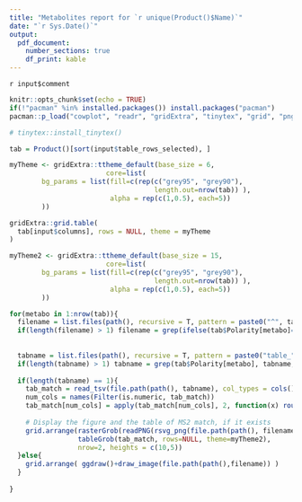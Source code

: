 ```yaml
---
title: "Metabolites report for `r unique(Product()$Name)`"
date: "`r Sys.Date()`"
output: 
  pdf_document:
    number_sections: true
    df_print: kable 
---
```


`r input$comment`

```r
knitr::opts_chunk$set(echo = TRUE)
if(!"pacman" %in% installed.packages()) install.packages("pacman")
pacman::p_load("cowplot", "readr", "gridExtra", "tinytex", "grid", "png", "rsvg")

# tinytex::install_tinytex()
```

<!-- Première page -->
```r

tab = Product()[sort(input$table_rows_selected), ]

myTheme <- gridExtra::ttheme_default(base_size = 6,
                        core=list(
        bg_params = list(fill=c(rep(c("grey95", "grey90"),
                                    length.out=nrow(tab)) ),
                         alpha = rep(c(1,0.5), each=5))
        ))

gridExtra::grid.table(
  tab[input$columns], rows = NULL, theme = myTheme
)

```

\newpage
```r

myTheme2 <- gridExtra::ttheme_default(base_size = 15,
                        core=list(
        bg_params = list(fill=c(rep(c("grey95", "grey90"),
                                    length.out=nrow(tab)) ),
                         alpha = rep(c(1,0.5), each=5))
        ))

for(metabo in 1:nrow(tab)){
  filename = list.files(path(), recursive = T, pattern = paste0("^", tab$Formula[metabo], "_", tab$Index[metabo], "_"))
  if(length(filename) > 1) filename = grep(ifelse(tab$Polarity[metabo]=="Positive mode", "plus", "minus"), filename, value=T)
  
  
  tabname = list.files(path(), recursive = T, pattern = paste0("table_", tab$Formula[metabo], "_", tab$Index[metabo], "_"))
  if(length(tabname) > 1) tabname = grep(tab$Polarity[metabo], tabname, value=T)
  
  if(length(tabname) == 1){
    tab_match = read_tsv(file.path(path(), tabname), col_types = cols()) 
    num_cols = names(Filter(is.numeric, tab_match))
    tab_match[num_cols] = apply(tab_match[num_cols], 2, function(x) round(x, 4) )
    
    # Display the figure and the table of MS2 match, if it exists
    grid.arrange(rasterGrob(readPNG(rsvg_png(file.path(path(), filename), height = 1500, width = 1500))), 
                 tableGrob(tab_match, rows=NULL, theme=myTheme2),
                 nrow=2, heights = c(10,5))
  }else{
    grid.arrange( ggdraw()+draw_image(file.path(path(),filename)) )
  }
  
}
```
